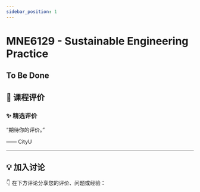 ```yaml
---
sidebar_position: 1
---
```



# MNE6129 - Sustainable Engineering Practice

## To Be Done

## **💬 课程评价**

### ✨ **精选评价**
<div className={commentStyles.commentBox}>
    <p className={commentStyles.commentText}>
        “期待你的评价。”
    </p>
    <p className={commentStyles.commentAuthor}>—— CityU</p>
</div>

---

## **💡 加入讨论**

👇 在下方评论分享您的评价、问题或经验：
<Utterances />
